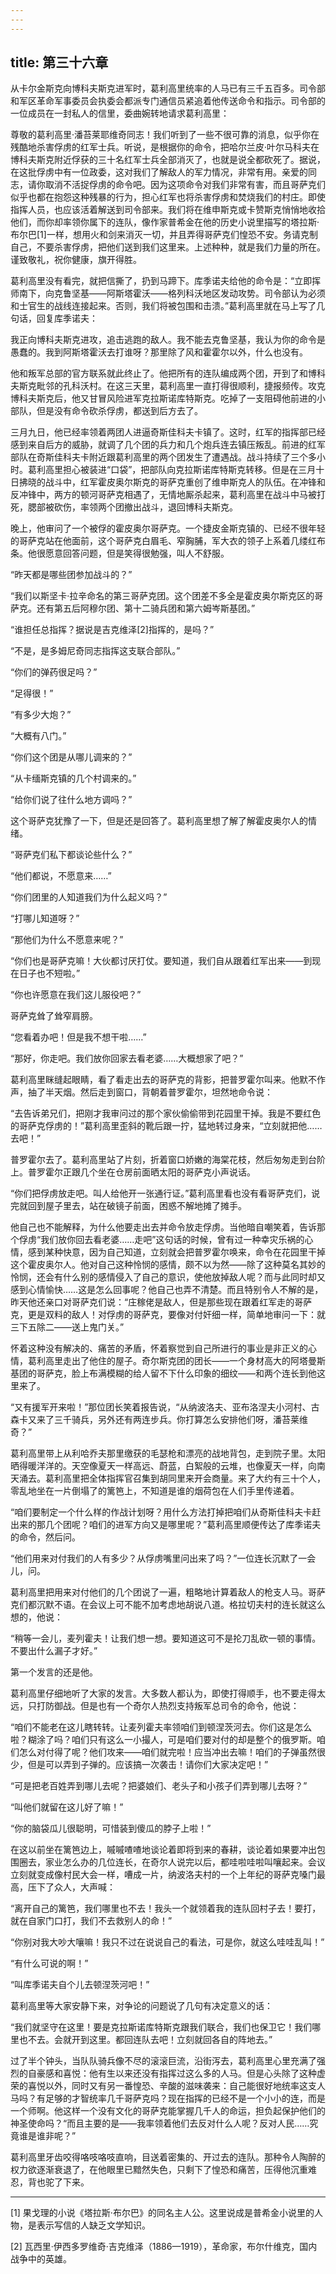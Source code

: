 ```yaml
---
---
---
```

title: 第三十六章
---




从卡尔金斯克向博科夫斯克进军时，葛利高里统率的人马已有三千五百多。司令部和军区革命军事委员会执委会都派专门通信员紧追着他传送命令和指示。司令部的一位成员在一封私人的信里，委曲婉转地请求葛利高里：





尊敬的葛利高里·潘苔莱耶维奇同志！我们听到了一些不很可靠的消息，似乎你在残酷地杀害俘虏的红军士兵。听说，是根据你的命令，把哈尔兰皮·叶尔马科夫在博科夫斯克附近俘获的三十名红军士兵全部消灭了，也就是说全都砍死了。据说，在这批俘虏中有一位政委，这对我们了解敌人的军力情况，非常有用。亲爱的同志，请你取消不活捉俘虏的命令吧。因为这项命令对我们非常有害，而且哥萨克们似乎也都在抱怨这种残暴的行为，担心红军也将杀害俘虏和焚烧我们的村庄。即使指挥人员，也应该活着解送到司令部来。我们将在维申斯克或卡赞斯克悄悄地收拾他们，而你却率领你属下的连队，像作家普希金在他的历史小说里描写的塔拉斯·布尔巴[1]一样，想用火和剑来消灭一切，并且弄得哥萨克们惶恐不安。务请克制自己，不要杀害俘虏，把他们送到我们这里来。上述种种，就是我们力量的所在。谨致敬礼，祝你健康，旗开得胜。





葛利高里没有看完，就把信撕了，扔到马蹄下。库季诺夫给他的命令是：“立即挥师南下，向克鲁坚基——阿斯塔霍沃——格列科沃地区发动攻势。司令部认为必须和士官生的战线连接起来。否则，我们将被包围和击溃。”葛利高里就在马上写了几句话，回复库季诺夫：





我正向博科夫斯克进攻，追击逃跑的敌人。我不能去克鲁坚基，我认为你的命令是愚蠢的。我到阿斯塔霍沃去打谁呀？那里除了风和霍霍尔以外，什么也没有。





他和叛军总部的官方联系就此终止了。他把所有的连队编成两个团，开到了和博科夫斯克毗邻的孔科沃村。在这三天里，葛利高里一直打得很顺利，捷报频传。攻克博科夫斯克后，他又甘冒风险进军克拉斯诺库特斯克。吃掉了一支阻碍他前进的小部队，但是没有命令砍杀俘虏，都送到后方去了。

三月九日，他已经率领着两团人进逼奇斯佳科夫卡镇了。这时，红军的指挥部已经感到来自后方的威胁，就调了几个团的兵力和几个炮兵连去镇压叛乱。前进的红军部队在奇斯佳科夫卡附近跟葛利高里的两个团发生了遭遇战。战斗持续了三个多小时。葛利高里担心被装进“口袋”，把部队向克拉斯诺库特斯克转移。但是在三月十日拂晓的战斗中，红军霍皮奥尔斯克的哥萨克重创了维申斯克人的队伍。在冲锋和反冲锋中，两方的顿河哥萨克相遇了，无情地厮杀起来，葛利高里在战斗中马被打死，腮部被砍伤，率领两个团撤出战斗，退回博科夫斯克。

晚上，他审问了一个被俘的霍皮奥尔哥萨克。一个捷皮金斯克镇的、已经不很年轻的哥萨克站在他面前，这个哥萨克白眉毛、窄胸脯，军大衣的领子上系着几缕红布条。他很愿意回答问题，但是笑得很勉强，叫人不舒服。

“昨天都是哪些团参加战斗的？”

“我们以斯坚卡·拉辛命名的第三哥萨克团。这个团差不多全是霍皮奥尔斯克区的哥萨克。还有第五后阿穆尔团、第十二骑兵团和第六姆岑斯基团。”

“谁担任总指挥？据说是吉克维泽[2]指挥的，是吗？”

“不是，是多姆尼奇同志指挥这支联合部队。”

“你们的弹药很足吗？”

“足得很！”

“有多少大炮？”

“大概有八门。”

“你们这个团是从哪儿调来的？”

“从卡缅斯克镇的几个村调来的。”

“给你们说了往什么地方调吗？”

这个哥萨克犹豫了一下，但是还是回答了。葛利高里想了解了解霍皮奥尔人的情绪。

“哥萨克们私下都谈论些什么？”

“他们都说，不愿意来……”

“你们团里的人知道我们为什么起义吗？”

“打哪儿知道呀？”

“那他们为什么不愿意来呢？”

“你们也是哥萨克嘛！大伙都讨厌打仗。要知道，我们自从跟着红军出来——到现在日子也不短啦。”

“你也许愿意在我们这儿服役吧？”

哥萨克耸了耸窄肩膀。

“您看着办吧！但是我不想干啦……”

“那好，你走吧。我们放你回家去看老婆……大概想家了吧？”

葛利高里眯缝起眼睛，看了看走出去的哥萨克的背影，把普罗霍尔叫来。他默不作声，抽了半天烟。然后走到窗口，背朝着普罗霍尔，坦然地命令说：

“去告诉弟兄们，把刚才我审问过的那个家伙偷偷带到花园里干掉。我是不要红色的哥萨克俘虏的！”葛利高里歪斜的靴后跟一拧，猛地转过身来，“立刻就把他……去吧！”

普罗霍尔去了。葛利高里站了片刻，折着窗口娇嫩的海棠花枝，然后匆匆走到台阶上。普罗霍尔正跟几个坐在仓房前面晒太阳的哥萨克小声说话。

“你们把俘虏放走吧。叫人给他开一张通行证。”葛利高里看也没有看哥萨克们，说完就回到屋子里去，站在破镜子前面，困惑不解地摊了摊手。

他自己也不能解释，为什么他要走出去并命令放走俘虏。当他暗自嘲笑着，告诉那个俘虏“我们放你回去看老婆……走吧”这句话的时候，曾有过一种幸灾乐祸的心情，感到某种快意，因为自己知道，立刻就会把普罗霍尔唤来，命令在花园里干掉这个霍皮奥尔人。他对自己这种怜悯的感情，颇不以为然——除了这种莫名其妙的怜悯，还会有什么别的感情侵入了自己的意识，使他放掉敌人呢？而与此同时却又感到心情愉快……这是怎么回事呢？他自己也弄不清楚。而且特别令人不解的是，昨天他还亲口对哥萨克们说：“庄稼佬是敌人，但是那些现在跟着红军走的哥萨克，更是双料的敌人！对俘虏的哥萨克，要像对付奸细一样，简单地审问一下：就三下五除二——送上鬼门关。”

怀着这种没有解决的、痛苦的矛盾，怀着察觉到自己所进行的事业是非正义的心情，葛利高里走出了他住的屋子。奇尔斯克团的团长——一个身材高大的阿塔曼斯基团的哥萨克，脸上布满模糊的给人留不下什么印象的细纹——和两个连长到他这里来了。

“又有援军开来啦！”那位团长笑着报告说，“从纳波洛夫、亚布洛涅夫小河村、古森卡又来了三千骑兵，另外还有两连步兵。你打算怎么安排他们呀，潘苔莱维奇？”

葛利高里带上从利哈乔夫那里缴获的毛瑟枪和漂亮的战地背包，走到院子里。太阳晒得暖洋洋的。天空像夏天一样高远、蔚蓝，白絮般的云堆，也像夏天一样，向南天涌去。葛利高里把全体指挥官召集到胡同里来开会商量。来了大约有三十个人，零乱地坐在一片倒塌了的篱笆上，不知道是谁的烟荷包在人们手里传递着。

“咱们要制定一个什么样的作战计划呀？用什么方法打掉把咱们从奇斯佳科夫卡赶出来的那几个团呢？咱们的进军方向又是哪里呢？”葛利高里顺便传达了库季诺夫的命令，然后问。

“他们用来对付我们的人有多少？从俘虏嘴里问出来了吗？”一位连长沉默了一会儿，问。

葛利高里把用来对付他们的几个团说了一遍，粗略地计算着敌人的枪支人马。哥萨克们都沉默不语。在会议上可不能不加考虑地胡说八道。格拉切夫村的连长就这么想的，他说：

“稍等一会儿，麦列霍夫！让我们想一想。要知道这可不是抡刀乱砍一顿的事情。不要出什么漏子才好。”

第一个发言的还是他。

葛利高里仔细地听了大家的发言。大多数人都认为，即使打得顺手，也不要走得太远，只打防御战。但是也有一个奇尔人热烈支持叛军总司令的命令，他说：

“咱们不能老在这儿瞎转转。让麦列霍夫率领咱们到顿涅茨河去。你们这是怎么啦？糊涂了吗？咱们只有这么一小撮人，可是咱们要对付的却是整个的俄罗斯。咱们怎么对付得了呢？他们攻来——咱们就完啦！应当冲出去嘛！咱们的子弹虽然很少，但是可以弄到子弹的。应该搞一次袭击！请你们大家决定吧！”

“可是把老百姓弄到哪儿去呢？把婆娘们、老头子和小孩子们弄到哪儿去呀？”

“叫他们就留在这儿好了嘛！”

“你的脑袋瓜儿很聪明，可惜装到傻瓜的脖子上啦！”

在这以前坐在篱笆边上，嘁嘁喳喳地谈论着即将到来的春耕，谈论着如果要冲出包围圈去，家业怎么办的几位连长，在奇尔人说完以后，都哇啦哇啦叫嚷起来。会议立刻就变成像村民大会一样，嘈成一片，纳波洛夫村的一个上年纪的哥萨克嗓门最高，压下了众人，大声喊：

“离开自己的篱笆，我们哪里也不去！我头一个就领着我的连队回村子去！要打，就在自家门口打，我们不去救别人的命！”

“你别对我大吵大嚷嘛！我只不过在说说自己的看法，可是你，就这么哇哇乱叫！”

“有什么可说的啊！”

“叫库季诺夫自个儿去顿涅茨河吧！”

葛利高里等大家安静下来，对争论的问题说了几句有决定意义的话：

“我们就坚守在这里！要是克拉斯诺库特斯克跟我们联合，我们也保卫它！我们哪里也不去。会就开到这里。都回连队去吧！立刻就回各自的阵地去。”

过了半个钟头，当队队骑兵像不尽的滚滚巨流，沿街泻去，葛利高里心里充满了强烈的自豪感和喜悦：他有生以来还没有指挥过这么多的人马。但是心头除了这种虚荣的喜悦以外，同时又有另一番惶恐、辛酸的滋味袭来：自己能很好地统率这支人马吗？有足够的才智统率几千哥萨克吗？现在指挥的已经不是一个小小的连，而是一个师啊。他这样一个没有文化的哥萨克能掌握几千人的命运，担负起保护他们的神圣使命吗？“而且主要的是——我率领着他们去反对什么人呢？反对人民……究竟谁是谁非呢？”

葛利高里牙齿咬得咯吱咯吱直响，目送着密集的、开过去的连队。那种令人陶醉的权力欲逐渐衰退了，在他眼里已黯然失色，只剩下了惶恐和痛苦，压得他沉重难忍，背也驼了下来。



* * *



[1] 果戈理的小说《塔拉斯·布尔巴》的同名主人公。这里说成是普希金小说里的人物，是表示写信的人缺乏文学知识。

[2] 瓦西里·伊西多罗维奇·吉克维泽（1886—1919），革命家，布尔什维克，国内战争中的英雄。